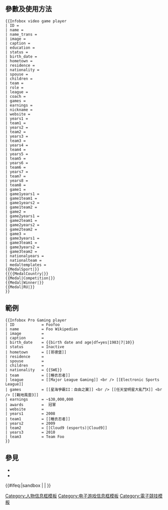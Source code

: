 <includeonly><!-- 在這裡加入模板的保護標識 --></includeonly><noinclude>{{Documentation subpage}}</noinclude>
<!-- 在本行下編輯模板說明 -->
== 參數及使用方法 ==
{{Infobox video game player
| ID = {{{ID}}} (若選手起初便以其真實姓名著名，則輸入之)
| name = {{{name}}}
| name_trans = {{{name_trans}}}
| image = {{{image}}}
| caption = {{{caption}}}
| status = {{{status}}}
| birth_date = {{{birth_date}}}
| hometown = {{{hometown}}}
| residence = {{{residence}}}
| nationality = {{{nationality}}}
| spouse = {{{spouse}}}
| children = {{{children}}}
| education = {{{education}}}
| team = {{{team}}}
| role = {{{role}}}
| league = {{{league}}}
| coach = {{{coach}}}
| games = {{{games}}}
| earnings = {{{earnings}}}
| awards = {{{awards}}}
| nickname = {{{nickname}}}
| website = {{{website}}}
| years1 = {{{years1}}}
| team1 = {{{team1}}}
| years2 = ...
| team2 = ...
| years10 = {{{years10}}}
| team10 = {{{team10}}}
| game1 = {{{game1}}}
| game1years1 = {{{game1years1}}}
| game1team1 = {{{game1team1}}}
| game1years2 = ...
| game1team2 = ...
| game1years6 = {{{game1years6}}}
| game1team6 = {{{game1team6}}}
| game2 = {{{game2}}}
| game2years1 = {{{game2years1}}}
| game2team1 = {{{game2team1}}}
| game2years2 = ...
| game2team2 = ...
| game2years6 = {{{game2years6}}}
| game2team6 = {{{game2team6}}}
| nationalyears = {{{nationalyears}}}
| nationalteam = {{{nationalteam}}}
| medaltemplates = 
{{MedalSport|{{tl|MedalSport}}}}
{{MedalCountry|{{tl|MedalCountry}}}}
{{Medal|Competition|{{tl|Medal|Competition}}}}
{{Medal|Winner|{{tl|Medal}}|}}
{{Medal|RU|{{tl|Medal}}|}}
}}
<pre style="overflow: auto">{{Infobox video game player
| ID = 
| name = 
| name_trans = 
| image = 
| caption = 
| education =
| status = 
| birth_date = 
| hometown = 
| residence =
| nationality = 
| spouse =
| children = 
| team = 
| role = 
| league = 
| coach = 
| games = 
| earnings = 
| nickname = 
| website = 
| years1 = 
| team1 = 
| years2 = 
| team2 = 
| years3 = 
| team3 = 
| years4 = 
| team4 = 
| years5 = 
| team5 = 
| years6 = 
| team6 = 
| years7 = 
| team7 = 
| years8 = 
| team8 = 
| game1 = 
| game1years1 = 
| game1team1 = 
| game1years2 = 
| game1team2 = 
| game2 = 
| game2years1 = 
| game2team1 = 
| game2years2 = 
| game2team2 = 
| game3 = 
| game3years1 = 
| game3team1 = 
| game3years2 = 
| game3team2 = 
| nationalyears = 
| nationalteam = 
| medaltemplates = 
{{MedalSport|}}
{{{{MedalCountry|}}
{{Medal|Competition|}}
{{Medal|Winner|}}
{{Medal|RU|}}
}}</pre>

== 範例 ==
{{Infobox video game player
| ID            = Foofoo
| name          = Foo Wikipedian
| image         = 
| caption       = 
| birth_date    = {{birth date and age|df=yes|1983|7|10}}
| status        = Inactive
| hometown      = [[哥德堡]]
| residence     = 
| nationality   = {{SWE}}
| spouse        =
| children      = 
| team          = [[睡衣忍者]]
| league        = [[Major League Gaming]] <br /> [[Electronic Sports League]]
| games         = [[星海爭霸II：自由之翼]] <br /> [[任天堂明星大亂鬥X]] <br /> [[戰地風雲3]]
| earnings      = ~$30,000,000
| awards        =  冠軍
| website       = 
| years1        = 2008
| team1         = [[睡衣忍者]]
| years2        = 2009
| team2         = [[Cloud9 (esports)|Cloud9]]
| years3        = 2010
| team3         = Team Foo
}}
<pre style="overflow: auto">{{Infobox Pro Gaming player
| ID            = Foofoo
| name          = Foo Wikipedian
| image         = 
| caption       = 
| birth_date    = {{birth date and age|df=yes|1983|7|10}}
| status        = Inactive
| hometown      = [[哥德堡]]
| residence     = 
| spouse        =
| children      = 
| nationality   = {{SWE}}
| team          = [[睡衣忍者]]
| league        = [[Major League Gaming]] <br /> [[Electronic Sports League]]
| games         = [[星海爭霸II：自由之翼]] <br /> [[任天堂明星大亂鬥X]] <br /> [[戰地風雲3]]
| earnings      = ~$30,000,000
| awards        =  冠軍
| website       = 
| years1        = 2008
| team1         = [[睡衣忍者]]
| years2        = 2009
| team2         = [[Cloud9 (esports)|Cloud9]]
| years3        = 2010
| team3         = Team Foo
}}</pre>

== 參見 ==
* {{tl|Infobox person}}
* {{tl|Infobox eSports team}}

<includeonly>{{#ifeq:{{SUBPAGENAME}}|sandbox | |
<!-- 本行下加入模板的分類 -->
[[Category:人物信息框模板]]
[[Category:电子游戏信息框模板]]
[[Category:電子競技模板]]
}}</includeonly>